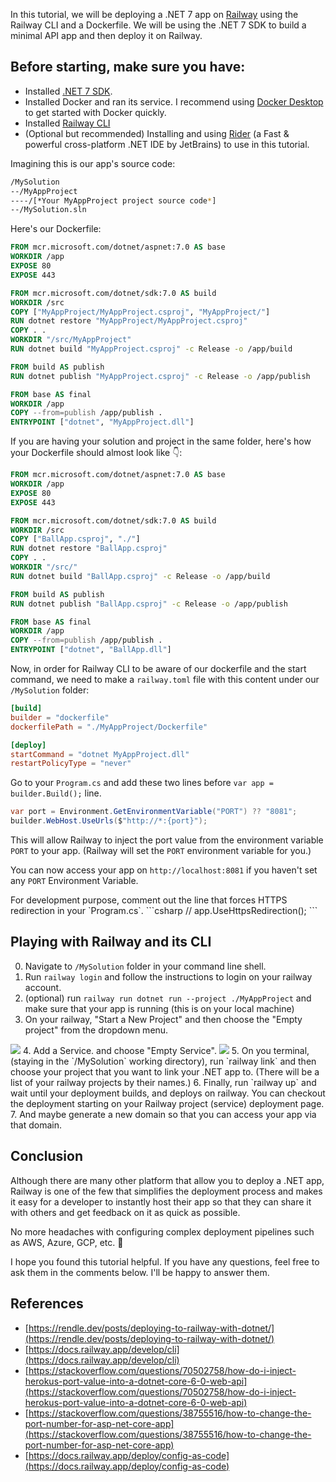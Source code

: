 
In this tutorial, we will be deploying a .NET 7 app on [Railway](https://railway.app/) using the Railway CLI and a Dockerfile. We will be using
the .NET 7 SDK to build a minimal API app and then deploy it on Railway.

## Before starting, make sure you have:
- Installed [.NET 7 SDK](https://dotnet.microsoft.com/en-us/download/dotnet/7.0).
- Installed Docker and ran its service. I recommend using [Docker Desktop](https://www.docker.com/products/docker-desktop) to get started with Docker quickly.
- Installed [Railway CLI](https://docs.railway.app/develop/cli)
- (Optional but recommended) Installing and using [Rider](https://www.jetbrains.com/rider/) (a Fast & powerful cross-platform .NET IDE by JetBrains) to
 use in this tutorial.

Imagining this is our app's source code:
```bash
/MySolution
--/MyAppProject
----/[*Your MyAppProject project source code*]
--/MySolution.sln
```

Here's our Dockerfile:
```dockerfile
FROM mcr.microsoft.com/dotnet/aspnet:7.0 AS base
WORKDIR /app
EXPOSE 80
EXPOSE 443

FROM mcr.microsoft.com/dotnet/sdk:7.0 AS build
WORKDIR /src
COPY ["MyAppProject/MyAppProject.csproj", "MyAppProject/"]
RUN dotnet restore "MyAppProject/MyAppProject.csproj"
COPY . .
WORKDIR "/src/MyAppProject"
RUN dotnet build "MyAppProject.csproj" -c Release -o /app/build

FROM build AS publish
RUN dotnet publish "MyAppProject.csproj" -c Release -o /app/publish

FROM base AS final
WORKDIR /app
COPY --from=publish /app/publish .
ENTRYPOINT ["dotnet", "MyAppProject.dll"]
```


<Note type='warning'>
If you are having your solution and project in the same folder, here's how your Dockerfile should almost look like 👇:
</Note>

```dockerfile
FROM mcr.microsoft.com/dotnet/aspnet:7.0 AS base
WORKDIR /app
EXPOSE 80
EXPOSE 443

FROM mcr.microsoft.com/dotnet/sdk:7.0 AS build
WORKDIR /src
COPY ["BallApp.csproj", "./"]
RUN dotnet restore "BallApp.csproj"
COPY . .
WORKDIR "/src/"
RUN dotnet build "BallApp.csproj" -c Release -o /app/build

FROM build AS publish
RUN dotnet publish "BallApp.csproj" -c Release -o /app/publish

FROM base AS final
WORKDIR /app
COPY --from=publish /app/publish .
ENTRYPOINT ["dotnet", "BallApp.dll"]
```


Now, in order for Railway CLI to be aware of our dockerfile and the start command, we need to make a `railway.toml` file with this content
under our `/MySolution` folder:

```toml
[build]
builder = "dockerfile"
dockerfilePath = "./MyAppProject/Dockerfile"

[deploy]
startCommand = "dotnet MyAppProject.dll"
restartPolicyType = "never"
```

Go to your `Program.cs` and add these two lines before `var app = builder.Build();` line.

```csharp
var port = Environment.GetEnvironmentVariable("PORT") ?? "8081";
builder.WebHost.UseUrls($"http://*:{port}");
```

This will allow Railway to
inject the port value from the environment variable `PORT` to your app. (Railway will set the `PORT` environment variable for you.)

You can now access your app on `http://localhost:8081` if you haven't set any `PORT` Environment Variable.

<Note type='warning'>
For development purpose, comment out the line that forces HTTPS redirection in your `Program.cs`.
```csharp
// app.UseHttpsRedirection();
```
</Note>

## Playing with Railway and its CLI

0. Navigate to `/MySolution` folder in your command line shell.
1. Run `railway login` and follow the instructions to login on your railway account.
2. (optional) run `railway run dotnet run --project ./MyAppProject` and make sure that your app is running (this is on your local machine)
3. On your railway, "Start a New Project" and then choose the "Empty project" from the dropdown menu.
<Image src={Image_RailwayNewProject} width={400} height={100} />
4. Add a Service. and choose "Empty Service".
<Image src={Image_RailwayAddService} width={400} height={100} />
5. On you terminal, (staying in the `/MySolution` working directory), run `railway link` and then choose your project that you want to link your .NET app to. (There will be a list of your railway projects by their names.)
6. Finally, run `railway up` and wait until your deployment builds, and deploys on railway. You can checkout the deployment starting on your Railway project (service) deployment page.
7. And maybe generate a new domain so that you can access your app via that domain.

## Conclusion
Although there are many other platform that allow you to deploy a .NET app, Railway is one of the few that simplifies the deployment process
and makes it easy for a developer to instantly host their app so that they can share it with others and get feedback on it as quick as possible.

No more headaches with configuring complex deployment pipelines such as AWS, Azure, GCP, etc. 🤦

I hope you found this tutorial helpful. If you have any questions, feel free to ask them in the comments below. I'll be happy to answer them.

## References
- [https://rendle.dev/posts/deploying-to-railway-with-dotnet/](https://rendle.dev/posts/deploying-to-railway-with-dotnet/)
- [https://docs.railway.app/develop/cli](https://docs.railway.app/develop/cli)
- [https://stackoverflow.com/questions/70502758/how-do-i-inject-herokus-port-value-into-a-dotnet-core-6-0-web-api](https://stackoverflow.com/questions/70502758/how-do-i-inject-herokus-port-value-into-a-dotnet-core-6-0-web-api)
- [https://stackoverflow.com/questions/38755516/how-to-change-the-port-number-for-asp-net-core-app](https://stackoverflow.com/questions/38755516/how-to-change-the-port-number-for-asp-net-core-app)
- [https://docs.railway.app/deploy/config-as-code](https://docs.railway.app/deploy/config-as-code)
